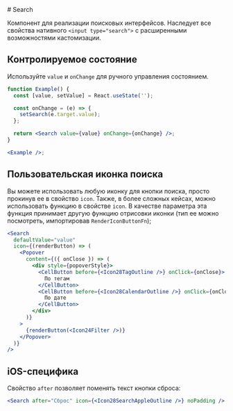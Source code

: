 <Overview>
# Search

Компонент для реализации поисковых интерфейсов. Наследует все свойства нативного `<input type="search">`
с расширенными возможностями кастомизации.

</Overview>

## Контролируемое состояние

Используйте `value` и `onChange` для ручного управления состоянием.

```jsx
function Example() {
  const [value, setValue] = React.useState('');

  const onChange = (e) => {
    setSearch(e.target.value);
  };

  return <Search value={value} onChange={onChange} />;
}

<Example />;
```

## Пользовательская иконка поиска

Вы можете использовать любую иконку для кнопки поиска, просто прокинув ее в свойство `icon`.
Также, в более сложных кейсах, можно использовать функцию в свойстве `icon`.
В качестве параметра эта функция принимает другую функцию отрисовки иконки
(тип ее можно посмотреть, импортировав `RenderIconButtonFn`);

```jsx
<Search
  defaultValue="value"
  icon={(renderButton) => (
    <Popover
      content={({ onClose }) => (
        <div style={popoverStyle}>
          <CellButton before={<Icon28TagOutline />} onClick={onClose}>
            По тегам
          </CellButton>
          <CellButton before={<Icon28CalendarOutline />} onClick={onClose}>
            По дате
          </CellButton>
        </div>
      )}
    >
      {renderButton(<Icon24Filter />)}
    </Popover>
  )}
/>
```

## iOS-специфика

Свойство `after` позволяет поменять текст кнопки сброса:

```jsx
<Search after="Сброс" icon={<Icon28SearchAppleOutline />} noPadding />
```
